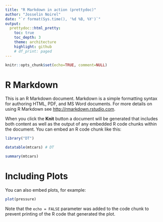 ```yaml
---
title: "R Markdown in action (prettydoc)"
author: "Josselin Noirel"
date: "`r format(Sys.time(), '%d %B, %Y')`"
output:
  prettydoc::html_pretty:
    toc: true
    toc_depth: 3
    theme: architecture
    highlight: github
    # df_print: paged
---
```


```r
knitr::opts_chunk$set(echo=TRUE, comment=NULL)
```

# R Markdown

This is an R Markdown document. Markdown is a simple formatting syntax for authoring HTML, PDF, and MS Word documents. For more details on using R Markdown see <http://rmarkdown.rstudio.com>.

When you click the **Knit** button a document will be generated that includes both content as well as the output of any embedded R code chunks within the document. You can embed an R code chunk like this:

```r
library("DT")
```

```r
datatable(mtcars) # DT
```

```r
summary(mtcars)
```

# Including Plots

You can also embed plots, for example:

```r
plot(pressure)
```

Note that the `echo = FALSE` parameter was added to the code chunk to prevent printing of the R code that generated the plot.
